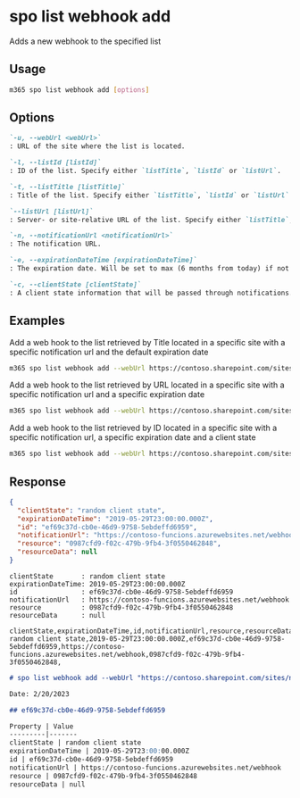 
# spo list webhook add

Adds a new webhook to the specified list

## Usage

```sh
m365 spo list webhook add [options]
```

## Options

```md definition-list
`-u, --webUrl <webUrl>`
: URL of the site where the list is located.

`-l, --listId [listId]`
: ID of the list. Specify either `listTitle`, `listId` or `listUrl`.

`-t, --listTitle [listTitle]`
: Title of the list. Specify either `listTitle`, `listId` or `listUrl`.

`--listUrl [listUrl]`
: Server- or site-relative URL of the list. Specify either `listTitle`, `listId` or `listUrl`.

`-n, --notificationUrl <notificationUrl>`
: The notification URL.

`-e, --expirationDateTime [expirationDateTime]`
: The expiration date. Will be set to max (6 months from today) if not provided.

`-c, --clientState [clientState]`
: A client state information that will be passed through notifications.
```

<Global />

## Examples

Add a web hook to the list retrieved by Title located in a specific site with a specific notification url and the default expiration date

```sh
m365 spo list webhook add --webUrl https://contoso.sharepoint.com/sites/ninja --listTitle Documents --notificationUrl https://contoso-funcions.azurewebsites.net/webhook
```

Add a web hook to the list retrieved by URL located in a specific site with a specific notification url and a specific expiration date

```sh
m365 spo list webhook add --webUrl https://contoso.sharepoint.com/sites/ninja --listUrl '/sites/ninja/Documents' --notificationUrl https://contoso-funcions.azurewebsites.net/webhook --expirationDateTime 2019-01-21
```

Add a web hook to the list retrieved by ID located in a specific site with a specific notification url, a specific expiration date and a client state


```sh
m365 spo list webhook add --webUrl https://contoso.sharepoint.com/sites/ninja --listId '3d6aefa0-f438-4789-b0cd-6e865f5d65b5' --notificationUrl https://contoso-funcions.azurewebsites.net/webhook --expirationDateTime '2019-03-02T18:15' --clientState "Hello State!"
```

## Response

<Tabs>
  <TabItem value="JSON">

  ```json
  {
    "clientState": "random client state",
    "expirationDateTime": "2019-05-29T23:00:00.000Z",
    "id": "ef69c37d-cb0e-46d9-9758-5ebdeffd6959",
    "notificationUrl": "https://contoso-funcions.azurewebsites.net/webhook",
    "resource": "0987cfd9-f02c-479b-9fb4-3f0550462848",
    "resourceData": null
  }
  ```

  </TabItem>
  <TabItem value="Text">

  ```text
  clientState       : random client state
  expirationDateTime: 2019-05-29T23:00:00.000Z
  id                : ef69c37d-cb0e-46d9-9758-5ebdeffd6959
  notificationUrl   : https://contoso-funcions.azurewebsites.net/webhook
  resource          : 0987cfd9-f02c-479b-9fb4-3f0550462848
  resourceData      : null
  ```

  </TabItem>
  <TabItem value="CSV">

  ```csv
  clientState,expirationDateTime,id,notificationUrl,resource,resourceData
  random client state,2019-05-29T23:00:00.000Z,ef69c37d-cb0e-46d9-9758-5ebdeffd6959,https://contoso-funcions.azurewebsites.net/webhook,0987cfd9-f02c-479b-9fb4-3f0550462848,
  ```

  </TabItem>
  <TabItem value="Markdown">

  ```md
  # spo list webhook add --webUrl "https://contoso.sharepoint.com/sites/ninja" --listUrl "/sites/ninja/Documents" --notificationUrl "https://contoso-funcions.azurewebsites.net/webhook" --expirationDateTime "2019-01-21"

  Date: 2/20/2023

  ## ef69c37d-cb0e-46d9-9758-5ebdeffd6959

  Property | Value
  ---------|-------
  clientState | random client state
  expirationDateTime | 2019-05-29T23:00:00.000Z
  id | ef69c37d-cb0e-46d9-9758-5ebdeffd6959
  notificationUrl | https://contoso-funcions.azurewebsites.net/webhook
  resource | 0987cfd9-f02c-479b-9fb4-3f0550462848
  resourceData | null
  ```

  </TabItem>
</Tabs>

